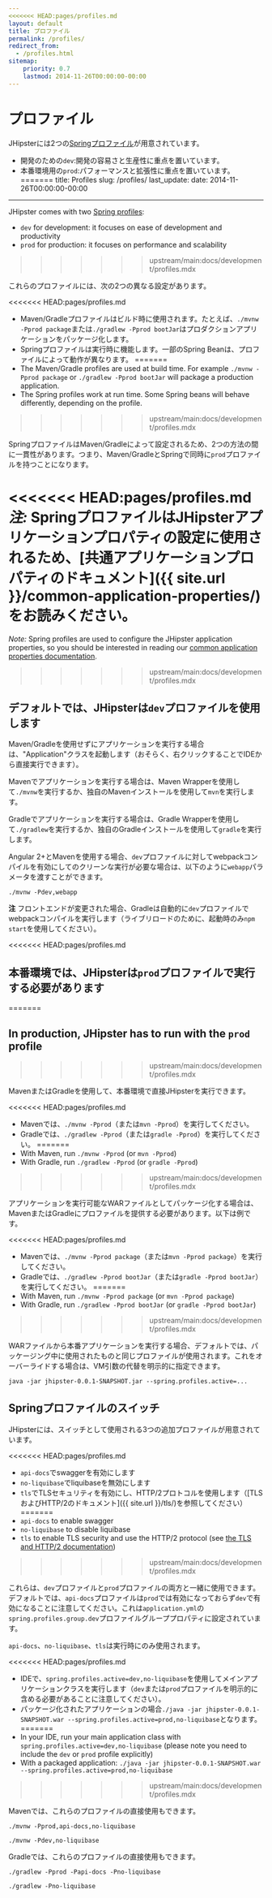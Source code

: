 ```yaml
---
<<<<<<< HEAD:pages/profiles.md
layout: default
title: プロファイル
permalink: /profiles/
redirect_from:
  - /profiles.html
sitemap:
    priority: 0.7
    lastmod: 2014-11-26T00:00:00-00:00
---
```


# <i class="fa fa-group"></i>プロファイル

JHipsterには2つの[Springプロファイル](http://docs.spring.io/spring-boot/docs/current/reference/html/boot-features-profiles.html)が用意されています。

*   開発のための`dev`:開発の容易さと生産性に重点を置いています。
*   本番環境用の`prod`:パフォーマンスと拡張性に重点を置いています。
=======
title: Profiles
slug: /profiles/
last_update:
  date: 2014-11-26T00:00:00-00:00
---

JHipster comes with two [Spring profiles](http://docs.spring.io/spring-boot/docs/current/reference/html/boot-features-profiles.html):

* `dev` for development: it focuses on ease of development and productivity
* `prod` for production: it focuses on performance and scalability
>>>>>>> upstream/main:docs/development/profiles.mdx

これらのプロファイルには、次の2つの異なる設定があります。

<<<<<<< HEAD:pages/profiles.md
*   Maven/Gradleプロファイルはビルド時に使用されます。たとえば、`./mvnw -Pprod package`または`./gradlew -Pprod bootJar`はプロダクションアプリケーションをパッケージ化します。
*   Springプロファイルは実行時に機能します。一部のSpring Beanは、プロファイルによって動作が異なります。
=======
* The Maven/Gradle profiles are used at build time. For example `./mvnw -Pprod package` or `./gradlew -Pprod bootJar` will package a production application.
* The Spring profiles work at run time. Some Spring beans will behave differently, depending on the profile.
>>>>>>> upstream/main:docs/development/profiles.mdx

SpringプロファイルはMaven/Gradleによって設定されるため、2つの方法の間に一貫性があります。つまり、Maven/GradleとSpringで同時に`prod`プロファイルを持つことになります。

<<<<<<< HEAD:pages/profiles.md
_注:_ SpringプロファイルはJHipsterアプリケーションプロパティの設定に使用されるため、[共通アプリケーションプロパティのドキュメント]({{ site.url }}/common-application-properties/)をお読みください。
=======
_Note:_ Spring profiles are used to configure the JHipster application properties, so you should be interested in reading our [common application properties documentation](/common-application-properties).

>>>>>>> upstream/main:docs/development/profiles.mdx

## デフォルトでは、JHipsterは`dev`プロファイルを使用します

Maven/Gradleを使用せずにアプリケーションを実行する場合は、"Application"クラスを起動します（おそらく、右クリックすることでIDEから直接実行できます）。

Mavenでアプリケーションを実行する場合は、Maven Wrapperを使用して`./mvnw`を実行するか、独自のMavenインストールを使用して`mvn`を実行します。

Gradleでアプリケーションを実行する場合は、Gradle Wrapperを使用して`./gradlew`を実行するか、独自のGradleインストールを使用して`gradle`を実行します。

Angular 2+とMavenを使用する場合、`dev`プロファイルに対してwebpackコンパイルを有効にしてのクリーンな実行が必要な場合は、以下のように`webapp`パラメータを渡すことができます。

```shell
./mvnw -Pdev,webapp
```

**注** フロントエンドが変更された場合、Gradleは自動的に`dev`プロファイルでwebpackコンパイルを実行します（ライブリロードのために、起動時のみ`npm start`を使用してください）。

<<<<<<< HEAD:pages/profiles.md
## 本番環境では、JHipsterは`prod`プロファイルで実行する必要があります
=======

## In production, JHipster has to run with the `prod` profile
>>>>>>> upstream/main:docs/development/profiles.mdx

MavenまたはGradleを使用して、本番環境で直接JHipsterを実行できます。

<<<<<<< HEAD:pages/profiles.md
*   Mavenでは、`./mvnw -Pprod`（または`mvn -Pprod`）を実行してください。
*   Gradleでは、`./gradlew -Pprod`（または`gradle -Pprod`）を実行してください。
=======
* With Maven, run `./mvnw -Pprod` (or `mvn -Pprod`)
* With Gradle, run `./gradlew -Pprod` (or `gradle -Pprod`)
>>>>>>> upstream/main:docs/development/profiles.mdx

アプリケーションを実行可能なWARファイルとしてパッケージ化する場合は、MavenまたはGradleにプロファイルを提供する必要があります。以下は例です。

<<<<<<< HEAD:pages/profiles.md
*   Mavenでは、`./mvnw -Pprod package`（または`mvn -Pprod package`）を実行してください。
*   Gradleでは、`./gradlew -Pprod bootJar`（または`gradle -Pprod bootJar`）を実行してください。
=======
* With Maven, run `./mvnw -Pprod package` (or `mvn -Pprod package`)
* With Gradle, run `./gradlew -Pprod bootJar` (or `gradle -Pprod bootJar`)
>>>>>>> upstream/main:docs/development/profiles.mdx

WARファイルから本番アプリケーションを実行する場合、デフォルトでは、パッケージング中に使用されたものと同じプロファイルが使用されます。これをオーバーライドする場合は、VM引数の代替を明示的に指定できます。

```shell
java -jar jhipster-0.0.1-SNAPSHOT.jar --spring.profiles.active=...
```


## Springプロファイルのスイッチ

JHipsterには、スイッチとして使用される3つの追加プロファイルが用意されています。

<<<<<<< HEAD:pages/profiles.md
*   `api-docs`でswaggerを有効にします
*   `no-liquibase`でliquibaseを無効にします
*   `tls`でTLSセキュリティを有効にし、HTTP/2プロトコルを使用します（[TLSおよびHTTP/2のドキュメント]({{ site.url }}/tls/)を参照してください）
=======
* `api-docs` to enable swagger
* `no-liquibase` to disable liquibase
* `tls` to enable TLS security and use the HTTP/2 protocol (see [the TLS and HTTP/2 documentation](/tls))
>>>>>>> upstream/main:docs/development/profiles.mdx

これらは、`dev`プロファイルと`prod`プロファイルの両方と一緒に使用できます。デフォルトでは、`api-docs`プロファイルは`prod`では有効になっておらず`dev`で有効になることに注意してください。これは`application.yml`の`spring.profiles.group.dev`プロファイルグループプロパティに設定されています。

`api-docs`、`no-liquibase`、`tls`は実行時にのみ使用されます。

<<<<<<< HEAD:pages/profiles.md
*   IDEで、`spring.profiles.active=dev,no-liquibase`を使用してメインアプリケーションクラスを実行します（`dev`または`prod`プロファイルを明示的に含める必要があることに注意してください）。
*   パッケージ化されたアプリケーションの場合`./java -jar jhipster-0.0.1-SNAPSHOT.war --spring.profiles.active=prod,no-liquibase`となります。
=======
* In your IDE, run your main application class with `spring.profiles.active=dev,no-liquibase` (please note you need to include the `dev` or `prod` profile explicitly)
* With a packaged application: `./java -jar jhipster-0.0.1-SNAPSHOT.war --spring.profiles.active=prod,no-liquibase`
>>>>>>> upstream/main:docs/development/profiles.mdx

Mavenでは、これらのプロファイルの直接使用もできます。

```shell
./mvnw -Pprod,api-docs,no-liquibase
```

```shell
./mvnw -Pdev,no-liquibase
```

Gradleでは、これらのプロファイルの直接使用もできます。

```shell
./gradlew -Pprod -Papi-docs -Pno-liquibase
```

```shell
./gradlew -Pno-liquibase
```
